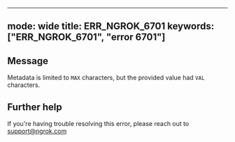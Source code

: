 
---
mode: wide
title: ERR_NGROK_6701
keywords: ["ERR_NGROK_6701", "error 6701"]
---

## Message
Metadata is limited to `MAX` characters, but the provided value had `VAL` characters.




## Further help
If you're having trouble resolving this error, please reach out to [support@ngrok.com](mailto:support@ngrok.com?subject=Help%20with%20ERR_NGROK_6701)

